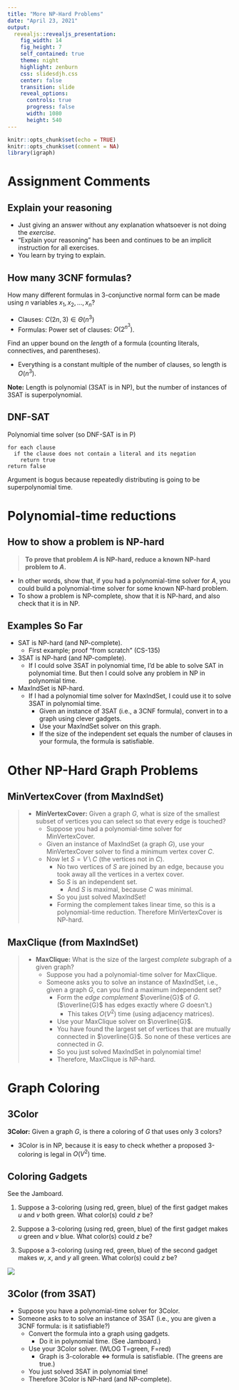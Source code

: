 ```yaml
---
title: "More NP-Hard Problems"
date: "April 23, 2021"
output: 
  revealjs::revealjs_presentation:
    fig_width: 14
    fig_height: 7
    self_contained: true
    theme: night
    highlight: zenburn
    css: slidesdjh.css
    center: false
    transition: slide
    reveal_options:
      controls: true
      progress: false
      width: 1080
      height: 540
---
```


```r
knitr::opts_chunk$set(echo = TRUE)
knitr::opts_chunk$set(comment = NA)
library(igraph)
```

# Assignment Comments

## Explain your reasoning

- Just giving an answer without any explanation whatsoever is not doing the *exercise*.
- "Explain your reasoning" has been and continues to be an implicit instruction for all exercises.
- You learn by trying to explain.

## How many 3CNF formulas?

How many different formulas in 3-conjunctive normal form can be made using $n$ variables $x_1, x_2, \ldots, x_n$? 

- Clauses: $C(2n,3) \in \Theta(n^3)$
- Formulas: Power set of clauses: $O(2^{n^3})$.

Find an upper bound on the *length* of a formula (counting literals, connectives, and parentheses). 

- Everything is a constant multiple of the number of clauses, so length is $O(n^3)$.

**Note:** Length is polynomial (3SAT is in NP), but the number of instances of 3SAT is superpolynomial.

## DNF-SAT

Polynomial time solver (so DNF-SAT is in P)

```
for each clause
  if the clause does not contain a literal and its negation
    return true
return false
```

Argument is bogus because repeatedly distributing is going to be superpolynomial time.

# Polynomial-time reductions

## How to show a problem is NP-hard

> **To prove that problem $A$ is NP-hard, reduce a known NP-hard problem to $A$.**

- In other words, show that, if you had a polynomial-time solver for $A$, you could build a polynomial-time solver for some known NP-hard problem.
- To show a problem is NP-complete, show that it is NP-hard, and also check that it is in NP.

## Examples So Far

- SAT is NP-hard (and NP-complete).
    - First example; proof "from scratch" (CS-135)
- 3SAT is NP-hard (and NP-complete).
    - If I could solve 3SAT in polynomial time, I'd be able to solve SAT in polynomial time. But then I could solve any problem in NP in polynomial time.
- MaxIndSet is NP-hard.
    - If I had a polynomial time solver for MaxIndSet, I could use it to solve 3SAT in polynomial time.
        - Given an instance of 3SAT (i.e., a 3CNF formula), convert in to a graph using clever gadgets.
        - Use your MaxIndSet solver on this graph.
        - If the size of the independent set equals the number of clauses in your formula, the formula is satisfiable.

# Other NP-Hard Graph Problems

## MinVertexCover (from MaxIndSet)

>- **MinVertexCover:** Given a graph $G$, what is size of the smallest subset of vertices you can select so that every edge is touched?
>    - Suppose you had a polynomial-time solver for MinVertexCover.
>    - Given an instance of MaxIndSet (a graph $G$), use your MinVertexCover solver to find a minimum vertex cover $C$.
>    - Now let $S = V \setminus C$ (the vertices not in $C$).
>        - No two vertices of $S$ are joined by an edge, because you took away all the vertices in a vertex cover.
>        - So $S$ is an independent set.
>            - And $S$ is maximal, because $C$ was minimal.
>        - So you just solved MaxIndSet!
>        - Forming the complement takes linear time, so this is a polynomial-time reduction. Therefore MinVertexCover is NP-hard.

## MaxClique (from MaxIndSet)

>- **MaxClique:** What is the size of the largest *complete* subgraph of a given graph?
>    - Suppose you had a polynomial-time solver for MaxClique.
>    - Someone asks you to solve an instance of MaxIndSet, i.e., given a graph $G$, can you find a maximum independent set?
>        - Form the *edge complement* $\overline{G}$ of $G$. ($\overline{G}$ has edges exactly where $G$ doesn't.)
>            - This takes $O(V^2)$ time (using adjacency matrices).
>        - Use your MaxClique solver on $\overline{G}$.
>        - You have found the largest set of vertices that are mutually connected in $\overline{G}$. So none of these vertices are connected in $G$.
>        - So you just solved MaxIndSet in polynomial time!
>        - Therefore, MaxClique is NP-hard.

# Graph Coloring

## 3Color

**3Color:** Given a graph $G$, is there a coloring of $G$ that uses only 3 colors?

- 3Color is in NP, because it is easy to check whether a proposed 3-coloring is legal in $O(V^2)$ time.

## Coloring Gadgets

See the Jamboard. 

1. Suppose a 3-coloring (using red, green, blue) of the first gadget makes $u$ and $v$ both green. What color(s) could $z$ be?

2. Suppose a 3-coloring (using red, green, blue) of the first gadget makes $u$ green and $v$ blue. What color(s) could $z$ be?

3. Suppose a 3-coloring (using red, green, blue) of the second gadget makes $w$, $x$, and $y$ all green. What color(s) could $z$ be?

![](../images/tcgadget1.png)

## 3Color (from 3SAT)

- Suppose you have a polynomial-time solver for 3Color.
- Someone asks to to solve an instance of 3SAT (i.e., you are given a 3CNF formula: is it satisfiable?)
    - Convert the formula into a graph using gadgets.
        - Do it in polynomial time. (See Jamboard.)
    - Use your 3Color solver. (WLOG T=green, F=red)
        - Graph is 3-colorable $\Leftrightarrow$ formula is satisfiable. (The greens are true.)
    - You just solved 3SAT in polynomial time!
    - Therefore 3Color is NP-hard (and NP-complete).

